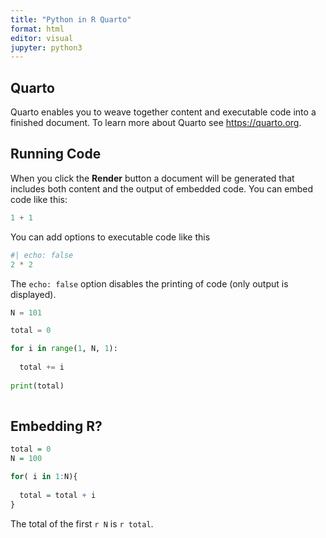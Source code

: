 ```yaml
---
title: "Python in R Quarto"
format: html
editor: visual
jupyter: python3
---
```


## Quarto

Quarto enables you to weave together content and executable code into a finished document. To learn more about Quarto see <https://quarto.org>.

## Running Code

When you click the **Render** button a document will be generated that includes both content and the output of embedded code. You can embed code like this:

```python
1 + 1
```

You can add options to executable code like this

```python
#| echo: false
2 * 2
```

The `echo: false` option disables the printing of code (only output is displayed).

```python

N = 101

total = 0

for i in range(1, N, 1):
  
  total += i
  
print(total)
  
```


## Embedding R?

```r

total = 0
N = 100

for( i in 1:N){
 
  total = total + i 
}

```

The total of the first `r N` is `r total`.
